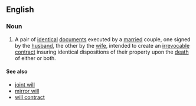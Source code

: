 ==English==
===Noun===
{{wikipedia}}
{{en-noun|sg=[[mutual]] [[will]]}}
# {{legal}} A pair of [[identical]] [[document]]s executed by a [[married]] couple, one signed by the [[husband]], the other by the [[wife]], intended to create an [[irrevocable]] [[contract]] insuring identical dispositions of their property upon the [[death]] of either or both.

====See also====
*[[joint will]]
*[[mirror will]]
*[[will contract]]